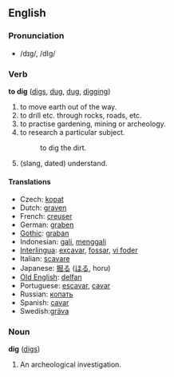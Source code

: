 == English ==
=== Pronunciation ===
*/dɪg/, /dIg/

=== Verb ===
'''to dig''' ([[digs]], [[dug]], [[dug]], [[digging]])

# to move earth out of the way.
# to drill etc. through rocks, roads, etc.
# to practise gardening, mining or archeology.
# to research a particular subject.
#: to dig the dirt.
# (slang, dated) understand.

==== Translations ====
*Czech: [[kopat]]
*Dutch: [[graven]]
*French: [[creuser]]
*German: [[graben]]
*[[Gothic]]: [[graban]]
*Indonesian: [[gali]], [[gali|menggali]] 
*[[Interlingua]]: [[excavar]], [[fossar]], [[vi foder]]
*Italian: [[scavare]]
*Japanese: [[掘る]] ([[ほる]], horu)
*[[Old English]]: [[delfan]]
*Portuguese: [[escavar]], [[cavar]]
*Russian: [[копать]]
*Spanish: [[cavar]]
*Swedish:[[gräva]]

=== Noun ===
'''dig''' ([[digs]])

# An archeological investigation.